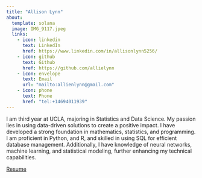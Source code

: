 ```yaml
---
title: "Allison Lynn"
about:
  template: solana
  image: IMG_9117.jpeg
  links:
    - icon: linkedin
      text: LinkedIn
      href: https://www.linkedin.com/in/allisonlynn5256/
    - icon: github
      text: Github
      href: https://github.com/allielynn
    - icon: envelope
      text: Email
      url: "mailto:allienlynn@gmail.com"
    - icon: phone
      text: Phone
      href: "tel:+14694011939"
---
```


I am third year at UCLA, majoring in Statistics and Data Science. My passion lies in using data-driven solutions to create a positive impact. I have developed a strong foundation in mathematics, statistics, and programming. I am proficient in Python, and R, and skilled in using SQL for efficient database management. Additionally, I have knowledge of neural networks, machine learning, and statistical modeling, further enhancing my technical capabilities.

[Resume](/Resume%20-%20Allison-Lynn.pdf)
